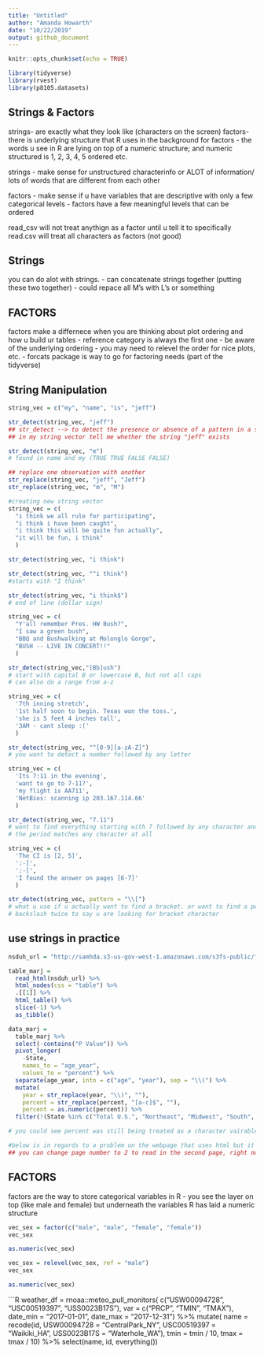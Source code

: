 ```yaml
---
title: "Untitled"
author: "Amanda Howarth"
date: "10/22/2019"
output: github_document
---
```


```r
knitr::opts_chunk$set(echo = TRUE)
```

```r
library(tidyverse)
library(rvest)
library(p8105.datasets)
```

## Strings & Factors 
strings- are exactly what they look like (characters on the screen)
factors- there is underlying structure that R uses in the background for factors 
- the words u see in R are lying on top of a numeric structure; and numeric structured is 1, 2, 3, 4, 5 ordered etc. 

strings - make sense for unstructured characterinfo or ALOT of information/ lots of words that are different from each other 
 
factors - make sense if u have variables that are descriptive with only a few categorical levels 
 - factors have a few meaningful levels that can be ordered 

read_csv will not treat anythign as a factor until u tell it to specifically 
read.csv will treat all characters as factors (not good)

## Strings 
you can do alot with strings. 
- can concatenate strings together (putting these two together)
 - could repace all M's with L's or something 
 
## FACTORS 
factors make a differnece when you are thinking about plot ordering and how u build ur tables 
- reference category is always the first one 
- be aware of the underlying ordering 
- you may need to relevel the order for nice plots, etc.
- forcats package is way to go for factoring needs (part of the tidyverse)

## String Manipulation 
```r
string_vec = c("my", "name", "is", "jeff")

str_detect(string_vec, "jeff")
## str_detect --> to detect the presence or absence of a pattern in a string 
## in my string vector tell me whether the string "jeff" exists 

str_detect(string_vec, "m")
# found in name and my (TRUE TRUE FALSE FALSE)
```

```r
## replace one observation with another 
str_replace(string_vec, "jeff", "Jeff")
str_replace(string_vec, "m", "M")
```

```r
#creating new string vector 
string_vec = c(
  "i think we all rule for participating",
  "i think i have been caught",
  "i think this will be quite fun actually",
  "it will be fun, i think"
  )

str_detect(string_vec, "i think")

str_detect(string_vec, "^i think")
#starts with "I think"

str_detect(string_vec, "i think$")
# end of line (dollar sign)
```
```r
string_vec = c(
  "Y'all remember Pres. HW Bush?",
  "I saw a green bush",
  "BBQ and Bushwalking at Molonglo Gorge",
  "BUSH -- LIVE IN CONCERT!!"
  )

str_detect(string_vec,"[Bb]ush")
# start with capital B or lowercase B, but not all caps
# can also do a range from a-z 
```
```r
string_vec = c(
  '7th inning stretch',
  '1st half soon to begin. Texas won the toss.',
  'she is 5 feet 4 inches tall',
  '3AM - cant sleep :('
  )

str_detect(string_vec, "^[0-9][a-zA-Z]")
# you want to detect a number followed by any letter 
``` 

```r
string_vec = c(
  'Its 7:11 in the evening',
  'want to go to 7-11?',
  'my flight is AA711',
  'NetBios: scanning ip 203.167.114.66'
  )

str_detect(string_vec, "7.11")
# want to find everything starting with 7 followed by any character and then followed by 11 (thus AA711 would not work bc no character between 7 and 11)
# the period matches any character at all 
```

```r
string_vec = c(
  'The CI is [2, 5]',
  ':-]',
  ':-[',
  'I found the answer on pages [6-7]'
  )

str_detect(string_vec, pattern = "\\[")
# what u use if u actually want to find a bracket. or want to find a period 
# backslash twice to say u are looking for bracket character 
```

## use strings in practice

```r
nsduh_url = "http://samhda.s3-us-gov-west-1.amazonaws.com/s3fs-public/field-uploads/2k15StateFiles/NSDUHsaeShortTermCHG2015.htm"

table_marj = 
  read_html(nsduh_url) %>% 
  html_nodes(css = "table") %>% 
  .[[1]] %>%
  html_table() %>%
  slice(-1) %>%
  as_tibble()

data_marj = 
  table_marj %>%
  select(-contains("P Value")) %>%
  pivot_longer(
    -State,
    names_to = "age_year", 
    values_to = "percent") %>%
  separate(age_year, into = c("age", "year"), sep = "\\(") %>%
  mutate(
    year = str_replace(year, "\\)", ""),
    percent = str_replace(percent, "[a-c]$", ""),
    percent = as.numeric(percent)) %>%
  filter(!(State %in% c("Total U.S.", "Northeast", "Midwest", "South", "West")))

# you could see percent was still being treated as a character vairable so treat it as numeric now 
```

```r

#below is in regards to a problem on the webpage that uses html but it took my R too long to download  
## you can change page number to 2 to read in the second page, right now it will just be the first page it will read in 

```

## FACTORS 
factors are the way to store categorical variables in R 
- you see the layer on top (like male and female) but underneath the variables R has laid a numeric structure 

```r

vec_sex = factor(c("male", "male", "female", "female"))
vec_sex

as.numeric(vec_sex)

vec_sex = relevel(vec_sex, ref = "male")
vec_sex

as.numeric(vec_sex)

```

```R
weather_df = 
  rnoaa::meteo_pull_monitors(
    c("USW00094728", "USC00519397", "USS0023B17S"),
    var = c("PRCP", "TMIN", "TMAX"), 
    date_min = "2017-01-01",
    date_max = "2017-12-31") %>%
  mutate(
    name = recode(id, USW00094728 = "CentralPark_NY", 
                      USC00519397 = "Waikiki_HA",
                      USS0023B17S = "Waterhole_WA"),
    tmin = tmin / 10,
    tmax = tmax / 10) %>%
  select(name, id, everything())


